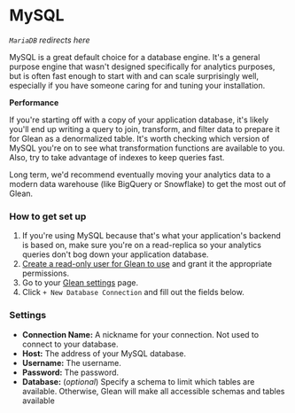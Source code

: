 # MySQL

_`MariaDB` redirects here_

MySQL is a great default choice for a database engine. It's a general purpose engine that wasn't designed specifically for analytics purposes, but is often fast enough to start with and can scale surprisingly well, especially if you have someone caring for and tuning your installation.

**Performance**

If you're starting off with a copy of your application database, it's likely you'll end up writing a query to join, transform, and filter data to prepare it for Glean as a denormalized table. It's worth checking which version of MySQL you're on to see what transformation functions are available to you. Also, try to take advantage of indexes to keep queries fast.

Long term, we'd recommend eventually moving your analytics data to a modern data warehouse (like BigQuery or Snowflake) to get the most out of Glean.

### How to get set up

1. If you're using MySQL because that's what your application's backend is based on, make sure you're on a read-replica so your analytics queries don't bog down your application database.
2. [Create a read-only user for Glean to use](https://dev.mysql.com/doc/refman/8.0/en/create-user.html) and grant it the appropriate permissions.
3. Go to your [Glean settings](https://glean.io/app/p/settings#database_connections) page.
4. Click `+ New Database Connection` and fill out the fields below.

### Settings

- **Connection Name:** A nickname for your connection. Not used to connect to your database.
- **Host:** The address of your MySQL database.
- **Username:** The username.
- **Password:** The password.
- **Database:** (_optional_) Specify a schema to limit which tables are available. Otherwise, Glean will make all accessible schemas and tables available
